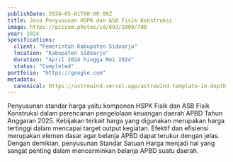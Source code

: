 ```yaml
---
publishDate: 2024-05-01T00:00:00Z
title: Jasa Penyusunan HSPK dan ASB Fisik Konstruksi
image: https://picsum.photos/id/893/1000/700
year: 2024
spesifications:
  client: "Pemerintah Kabupaten Sidoarjo"
  location: "Kabupaten Sidoarjo"
  duration: "April 2024 hingga Mei 2024"
  status: "Completed"
portfolio: "https://google.com"
metadata:
  canonical: https://astrowind.vercel.app/astrowind-template-in-depth
---
```


Penyusunan standar harga yaitu komponen HSPK Fisik dan ASB Fisik Konstruksi dalam perencanan pengelolaan keuangan daerah APBD Tahun Anggaran 2025. Kebijakan terkait harga yang digunakan merupakan harga tertinggi dalam mencapai target output kegiatan. Efektif dan efisiensi merupakan elemen dasar agar belanja APBD dapat terukur dengan jelas. Dengan demikian, penyusunan Standar Satuan Harga menjadi hal yang sangat penting dalam mencerminkan belanja APBD suatu daerah.
